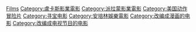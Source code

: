 {{DEFAULTSORT:Indiana Jones‎}}
[[Category:印第安納·瓊斯|Films]]
[[Category:盧卡斯影業電影|Category:盧卡斯影業電影]]
[[Category:派拉蒙影業電影|Category:派拉蒙影業電影]]
[[Category:美国动作冒险片|Category:美国动作冒险片]]
[[Category:寻宝电影|Category:寻宝电影]]
[[Category:安培林娛樂電影|Category:安培林娛樂電影]]
[[Category:改编成漫画的电影|Category:改编成漫画的电影]]
[[Category:改编成电视节目的电影|Category:改编成电视节目的电影]]